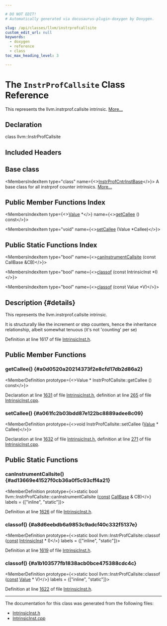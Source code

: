 ```yaml
---

# DO NOT EDIT!
# Automatically generated via docusaurus-plugin-doxygen by Doxygen.

slug: /api/classes/llvm/instrprofcallsite
custom_edit_url: null
keywords:
  - doxygen
  - reference
  - class
toc_max_heading_level: 3

---
```





# The `InstrProfCallsite` Class Reference

<DoxygenPage pluginConfig={pluginConfig}>

This represents the llvm.instrprof.callsite intrinsic. <a href="#details">More...</a>

## Declaration

<CodeBlock>class llvm::InstrProfCallsite</CodeBlock>

## Included Headers

<IncludesList>
<IncludesListItem
  filePath="llvm/IR/IntrinsicInst.h"
  permalink="/docs/api/files/include/include/llvm/include/llvm/ir/intrinsicinst-h"
  isLocal="true" />
</IncludesList>

## Base class

<MembersIndex>

<MembersIndexItem
  type="class"
  name={<><a href="/docs/api/classes/llvm/instrprofcntrinstbase">InstrProfCntrInstBase</a></>}>
A base class for all instrprof counter intrinsics. <a href="/docs/api/classes/llvm/instrprofcntrinstbase/#details">More...</a>
</MembersIndexItem>

</MembersIndex>

## Public Member Functions Index

<MembersIndex>

<MembersIndexItem
  type={<><a href="/docs/api/classes/llvm/value">Value</a> &#42;</>}
  name={<><a href="#a0d0520a20214373f2e8cfd17db2d86a2">getCallee</a> () const</>}>
</MembersIndexItem>

<MembersIndexItem
  type="void"
  name={<><a href="#a061fc2b03bdd87e122bc8889adee8c09">setCallee</a> (Value &#42;Callee)</>}>
</MembersIndexItem>

</MembersIndex>

## Public Static Functions Index

<MembersIndex>

<MembersIndexItem
  type="bool"
  name={<><a href="#ad13669e41527f0cb36a0f5c93cff4a21">canInstrumentCallsite</a> (const CallBase &amp;CB)</>}>
</MembersIndexItem>

<MembersIndexItem
  type="bool"
  name={<><a href="#a8d6eebdb6a9853c9adcf40c332f5137e">classof</a> (const IntrinsicInst &#42;I)</>}>
</MembersIndexItem>

<MembersIndexItem
  type="bool"
  name={<><a href="#a1b103577fb1838acb0bce475388cdc4c">classof</a> (const Value &#42;V)</>}>
</MembersIndexItem>

</MembersIndex>

## Description {#details}

This represents the llvm.instrprof.callsite intrinsic.

It is structurally like the increment or step counters, hence the inheritance relationship, albeit somewhat tenuous (it&#39;s not &#39;counting&#39; per se)

Definition at line 1617 of file <a href="/docs/api/files/include/include/llvm/include/llvm/ir/intrinsicinst-h">IntrinsicInst.h</a>.

<SectionDefinition>

## Public Member Functions

### getCallee() {#a0d0520a20214373f2e8cfd17db2d86a2}

<MemberDefinition
  prototype={<>Value &#42; InstrProfCallsite::getCallee () const</>}>

Declaration at line <a href="/docs/api/files/include/include/llvm/include/llvm/ir/intrinsicinst-h/#l01631">1631</a> of file <a href="/docs/api/files/include/include/llvm/include/llvm/ir/intrinsicinst-h">IntrinsicInst.h</a>, definition at line <a href="/docs/api/files/lib/lib/ir/intrinsicinst-cpp/#l00265">265</a> of file <a href="/docs/api/files/lib/lib/ir/intrinsicinst-cpp">IntrinsicInst.cpp</a>.
</MemberDefinition>

### setCallee() {#a061fc2b03bdd87e122bc8889adee8c09}

<MemberDefinition
  prototype={<>void InstrProfCallsite::setCallee (<a href="/docs/api/classes/llvm/value">Value</a> &#42; Callee)</>}>

Declaration at line <a href="/docs/api/files/include/include/llvm/include/llvm/ir/intrinsicinst-h/#l01632">1632</a> of file <a href="/docs/api/files/include/include/llvm/include/llvm/ir/intrinsicinst-h">IntrinsicInst.h</a>, definition at line <a href="/docs/api/files/lib/lib/ir/intrinsicinst-cpp/#l00271">271</a> of file <a href="/docs/api/files/lib/lib/ir/intrinsicinst-cpp">IntrinsicInst.cpp</a>.
</MemberDefinition>

</SectionDefinition>

<SectionDefinition>

## Public Static Functions

### canInstrumentCallsite() {#ad13669e41527f0cb36a0f5c93cff4a21}

<MemberDefinition
  prototype={<>static bool llvm::InstrProfCallsite::canInstrumentCallsite (<a href="/docs/api/files/lib/lib/target/lib/target/aarch64/aarch64promoteconstant-cpp/#a90f8350fecae261c25be85d38b451bff">const</a> <a href="/docs/api/classes/llvm/callbase">CallBase</a> &amp; CB)</>}
  labels = {["inline", "static"]}>

Definition at line <a href="/docs/api/files/include/include/llvm/include/llvm/ir/intrinsicinst-h/#l01626">1626</a> of file <a href="/docs/api/files/include/include/llvm/include/llvm/ir/intrinsicinst-h">IntrinsicInst.h</a>.
</MemberDefinition>

### classof() {#a8d6eebdb6a9853c9adcf40c332f5137e}

<MemberDefinition
  prototype={<>static bool llvm::InstrProfCallsite::classof (<a href="/docs/api/files/lib/lib/target/lib/target/aarch64/aarch64promoteconstant-cpp/#a90f8350fecae261c25be85d38b451bff">const</a> <a href="/docs/api/classes/llvm/intrinsicinst">IntrinsicInst</a> &#42; I)</>}
  labels = {["inline", "static"]}>

Definition at line <a href="/docs/api/files/include/include/llvm/include/llvm/ir/intrinsicinst-h/#l01619">1619</a> of file <a href="/docs/api/files/include/include/llvm/include/llvm/ir/intrinsicinst-h">IntrinsicInst.h</a>.
</MemberDefinition>

### classof() {#a1b103577fb1838acb0bce475388cdc4c}

<MemberDefinition
  prototype={<>static bool llvm::InstrProfCallsite::classof (<a href="/docs/api/files/lib/lib/target/lib/target/aarch64/aarch64promoteconstant-cpp/#a90f8350fecae261c25be85d38b451bff">const</a> <a href="/docs/api/classes/llvm/value">Value</a> &#42; V)</>}
  labels = {["inline", "static"]}>

Definition at line <a href="/docs/api/files/include/include/llvm/include/llvm/ir/intrinsicinst-h/#l01622">1622</a> of file <a href="/docs/api/files/include/include/llvm/include/llvm/ir/intrinsicinst-h">IntrinsicInst.h</a>.
</MemberDefinition>

</SectionDefinition>

<hr/>

The documentation for this class was generated from the following files:

<ul>
<li><a href="/docs/api/files/include/include/llvm/include/llvm/ir/intrinsicinst-h">IntrinsicInst.h</a></li>
<li><a href="/docs/api/files/lib/lib/ir/intrinsicinst-cpp">IntrinsicInst.cpp</a></li>
</ul>

</DoxygenPage>
